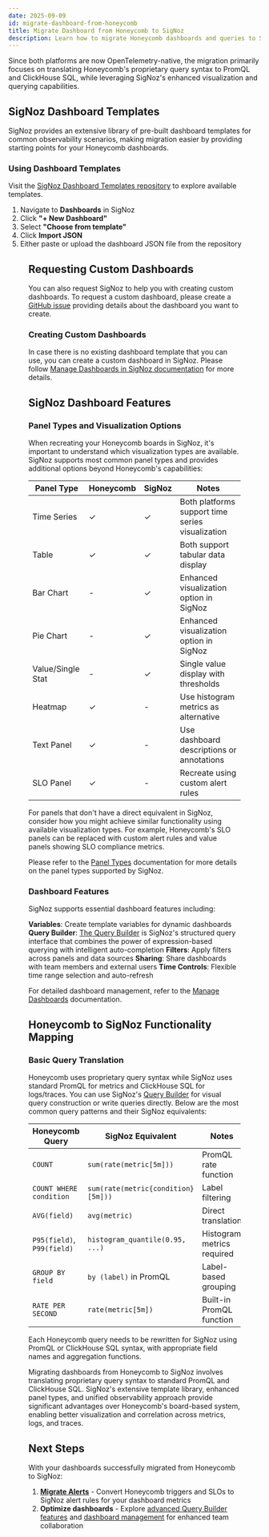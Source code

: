 ```yaml
---
date: 2025-09-09
id: migrate-dashboard-from-honeycomb
title: Migrate Dashboard from Honeycomb to SigNoz
description: Learn how to migrate Honeycomb dashboards and queries to SigNoz with comprehensive query translation patterns.
---
```


Since both platforms are now OpenTelemetry-native, the migration primarily focuses on translating Honeycomb's
proprietary query syntax to PromQL and ClickHouse SQL, while leveraging SigNoz's enhanced visualization and querying capabilities.

## SigNoz Dashboard Templates

SigNoz provides an extensive library of pre-built dashboard templates for common observability scenarios, making migration easier by providing starting points for your Honeycomb dashboards.

### Using Dashboard Templates

Visit the [SigNoz Dashboard Templates repository](https://github.com/SigNoz/dashboards) to explore available templates.

1. Navigate to **Dashboards** in SigNoz
2. Click **"+ New Dashboard"**
3. Select **"Choose from template"**
4. Click **Import JSON**
5. Either paste or upload the dashboard JSON file from the repository

<Figure src="/img/docs/metrics/docker/importing_dashboard.webp" alt="Importing a dashboard in SigNoz" caption="Importing a dashboard template in SigNoz" />

## Requesting Custom Dashboards

You can also request SigNoz to help you with creating custom dashboards. To request a custom dashboard, please create a [GitHub issue](https://github.com/SigNoz/signoz/issues/new?assignees=&labels=dashboard-template&template=request_dashboard.md&title=%5BDashboard+Request%5D+) providing details about the dashboard you want to create.

### Creating Custom Dashboards

In case there is no existing dashboard template that you can use, you can create a custom dashboard in SigNoz. Please follow [Manage Dashboards in SigNoz documentation](/docs/userguide/manage-dashboards/#steps-to-create-a-custom-dashboard/) for more details.

## SigNoz Dashboard Features

### Panel Types and Visualization Options

When recreating your Honeycomb boards in SigNoz, it's important to understand which visualization types are available. SigNoz supports most common panel types and provides additional options beyond Honeycomb's capabilities:

| Panel Type | Honeycomb | SigNoz | Notes |
|------------|-----------|--------|-------|
| Time Series | ✓ | ✓ | Both platforms support time series visualization |
| Table | ✓ | ✓ | Both support tabular data display |
| Bar Chart | - | ✓ | Enhanced visualization option in SigNoz |
| Pie Chart | - | ✓ | Enhanced visualization option in SigNoz |
| Value/Single Stat | - | ✓ | Single value display with thresholds |
| Heatmap | ✓ | - | Use histogram metrics as alternative |
| Text Panel | ✓ | - | Use dashboard descriptions or annotations |
| SLO Panel | ✓ | - | Recreate using custom alert rules |

For panels that don't have a direct equivalent in SigNoz, consider how you might achieve similar functionality using available visualization types. For example, Honeycomb's SLO panels can be replaced with custom alert rules and value panels showing SLO compliance metrics.

Please refer to the [Panel Types](https://signoz.io/docs/dashboards/panel-types/) documentation for more details on the panel types supported by SigNoz.

### Dashboard Features

SigNoz supports essential dashboard features including:

**Variables**: Create template variables for dynamic dashboards
**Query Builder**: [The Query Builder](https://signoz.io/docs/userguide/query-builder-v5/) is SigNoz's structured query interface that combines the power of expression-based querying with intelligent auto-completion
**Filters**: Apply filters across panels and data sources
**Sharing**: Share dashboards with team members and external users
**Time Controls**: Flexible time range selection and auto-refresh

For detailed dashboard management, refer to the [Manage Dashboards](https://signoz.io/docs/userguide/manage-dashboards/) documentation.

## Honeycomb to SigNoz Functionality Mapping

### Basic Query Translation

Honeycomb uses proprietary query syntax while SigNoz uses standard PromQL for metrics and ClickHouse SQL for logs/traces. You can use SigNoz's [Query Builder](https://signoz.io/docs/userguide/query-builder-v5/) for visual query construction or write queries directly. Below are the most common query patterns and their SigNoz equivalents:

| Honeycomb Query | SigNoz Equivalent | Notes |
|----------------|-------------------|-------|
| `COUNT` | `sum(rate(metric[5m]))` | PromQL rate function |
| `COUNT WHERE condition` | `sum(rate(metric{condition}[5m]))` | Label filtering |
| `AVG(field)` | `avg(metric)` | Direct translation |
| `P95(field)`, `P99(field)` | `histogram_quantile(0.95, ...)` | Histogram metrics required |
| `GROUP BY field` | `by (label)` in PromQL | Label-based grouping |
| `RATE PER SECOND` | `rate(metric[5m])` | Built-in PromQL function |

Each Honeycomb query needs to be rewritten for SigNoz using PromQL or ClickHouse SQL syntax, with appropriate field names and aggregation functions.

Migrating dashboards from Honeycomb to SigNoz involves translating proprietary query syntax to standard PromQL and ClickHouse SQL. SigNoz's extensive template library, enhanced panel types, and unified observability approach provide significant advantages over Honeycomb's board-based system, enabling better visualization and correlation across metrics, logs, and traces.

## Next Steps

With your dashboards successfully migrated from Honeycomb to SigNoz:

1. **[Migrate Alerts](/docs/migration/migrate-from-honeycomb/alerts/)** - Convert Honeycomb triggers and SLOs to SigNoz alert rules for your dashboard metrics
2. **Optimize dashboards** - Explore [advanced Query Builder features](https://signoz.io/docs/userguide/query-builder-v5/) and [dashboard management](https://signoz.io/docs/userguide/manage-dashboards/) for enhanced team collaboration
